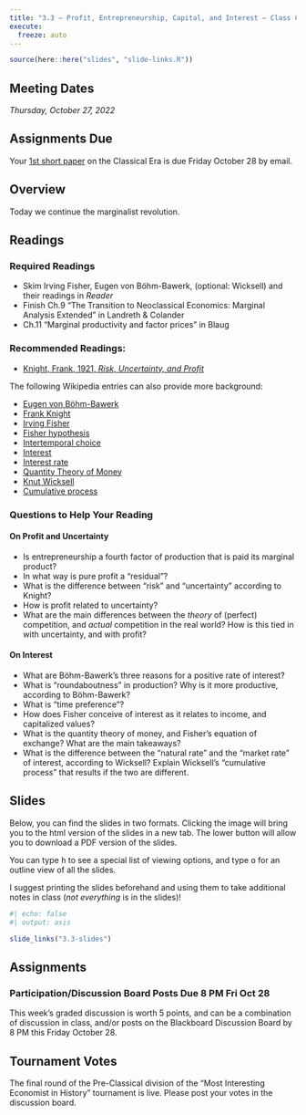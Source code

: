 ```yaml
---
title: "3.3 — Profit, Entrepreneurship, Capital, and Interest — Class Content"
execute:
  freeze: auto
---
```


```r
source(here::here("slides", "slide-links.R"))
```

::: {.callout-note appearance="minimal"}
# Meeting Dates

*Thursday, October 27, 2022*
:::

::: {.callout-warning appearance="minimal"}
# Assignments Due

Your [1st short paper](assignments/01-short-paper) on the Classical Era is due Friday October 28 by email.
:::


## <i class="fas fa-info-circle fa-lg"></i> Overview

Today we continue the marginalist revolution.

## <i class="fas fa-book-reader fa-lg"></i> Readings

### Required Readings

- <i class="fas fas fa-book"></i> Skim Irving Fisher, Eugen von Böhm-Bawerk, (optional: Wicksell) and their readings in *Reader*
- <i class="fas fas fa-book"></i> Finish Ch.9 "The Transition to Neoclassical Economics: Marginal Analysis Extended" in Landreth & Colander
- <i class="fas fas fa-book"></i> Ch.11 "Marginal productivity and factor prices" in Blaug

### Recommended Readings:

- [<i class="fas fas fa-book"></i> Knight, Frank, 1921, *Risk, Uncertainty, and Profit*](https://www.econlib.org/library/Knight/knRUP.html)


The following Wikipedia entries can also provide more background:

- [<i class="fab fa-wikipedia-w"></i> Eugen von Böhm-Bawerk](https://en.wikipedia.org/wiki/Eugen_von_Böhm-Bawerk)
- [<i class="fab fa-wikipedia-w"></i> Frank Knight](https://en.wikipedia.org/wiki/Frank_Knight)
- [<i class="fab fa-wikipedia-w"></i> Irving Fisher](https://en.wikipedia.org/wiki/Irving_Fisher)
- [<i class="fab fa-wikipedia-w"></i> Fisher hypothesis](https://en.wikipedia.org/wiki/Fisher_hypothesis)
- [<i class="fab fa-wikipedia-w"></i> Intertemporal choice](https://en.wikipedia.org/wiki/Intertemporal_choice)
- [<i class="fab fa-wikipedia-w"></i> Interest](https://en.wikipedia.org/wiki/Interest)
- [<i class="fab fa-wikipedia-w"></i> Interest rate](https://en.wikipedia.org/wiki/Interest_rate)
- [<i class="fab fa-wikipedia-w"></i> Quantity Theory of Money](https://en.wikipedia.org/wiki/Quantity_theory_of_money#Fisher's_equation_of_exchange)
- [<i class="fab fa-wikipedia-w"></i> Knut Wicksell](https://en.wikipedia.org/wiki/Knut_Wicksell)
- [<i class="fab fa-wikipedia-w"></i> Cumulative process](https://en.wikipedia.org/wiki/Cumulative_process)

### Questions to Help Your Reading

#### On Profit and Uncertainty

- Is entrepreneurship a fourth factor of production that is paid its marginal product?
- In what way is pure profit a “residual”?
- What is the difference between “risk” and “uncertainty” according to Knight?
- How is profit related to uncertainty?
- What are the main differences between the *theory* of (perfect) competition, and *actual* competition in the real world? How is this tied in with uncertainty, and with profit?

#### On Interest

- What are Böhm-Bawerk’s three reasons for a positive rate of interest?
- What is “roundaboutness” in production? Why is it more productive, according to Böhm-Bawerk?
- What is “time preference”?
- How does Fisher conceive of interest as it relates to income, and capitalized values? 
- What is the quantity theory of money, and Fisher’s equation of exchange? What are the main takeaways?
- What is the difference between the “natural rate” and the “market rate” of interest, according to Wicksell? Explain Wicksell’s “cumulative process” that results if the two are different.

## <i class="fas fa-chalkboard-teacher"></i> Slides

Below, you can find the slides in two formats. Clicking the image will bring you to the html version of the slides in a new tab. The lower button will allow you to download a PDF version of the slides.

::: callout-tip
You can type <kbd>h</kbd> to see a special list of viewing options, and type <kbd>o</kbd> for an outline view of all the slides.
:::

I suggest printing the slides beforehand and using them to take additional notes in class (*not everything* is in the slides)!

```r
#| echo: false
#| output: asis

slide_links("3.3-slides")
```

## <i class="fas fa-laptop-code"></i> Assignments

### Participation/Discussion Board Posts Due 8 PM Fri Oct 28

This week's graded discussion is worth 5 points, and can be a combination of discussion in class, and/or posts on the Blackboard Discussion Board by 8 PM this Friday October 28.

## Tournament Votes

The final round of the Pre-Classical division of the "Most Interesting Economist in History" tournament is live. Please post your votes in the discussion board.
